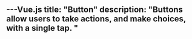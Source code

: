 ---Vue.js
title: "Button"
description: "Buttons allow users to take actions, and make choices, with a single tap.
"
---